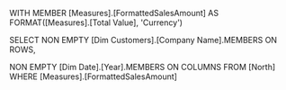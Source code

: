 WITH
MEMBER [Measures].[FormattedSalesAmount] AS
    FORMAT([Measures].[Total Value], 'Currency')

SELECT
 NON EMPTY
	[Dim Customers].[Company Name].MEMBERS
 ON ROWS,

 NON EMPTY
	[Dim Date].[Year].MEMBERS
 ON COLUMNS
FROM
	[North]
WHERE
	[Measures].[FormattedSalesAmount]